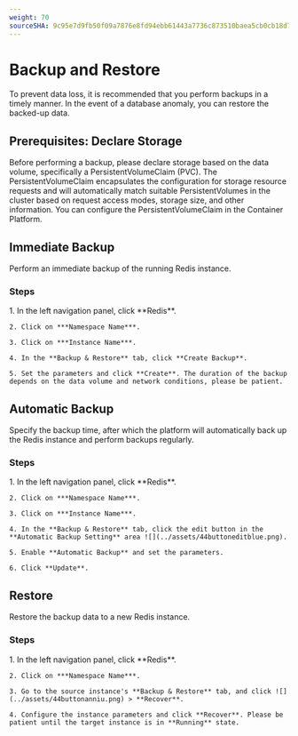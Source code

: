 ```yaml
---
weight: 70
sourceSHA: 9c95e7d9fb50f09a7876e8fd94ebb61443a7736c873510baea5cb0cb18d7d5e6
---
```


# Backup and Restore

To prevent data loss, it is recommended that you perform backups in a timely manner. In the event of a database anomaly, you can restore the backed-up data.

## Prerequisites: Declare Storage

Before performing a backup, please declare storage based on the data volume, specifically a PersistentVolumeClaim (PVC). The PersistentVolumeClaim encapsulates the configuration for storage resource requests and will automatically match suitable PersistentVolumes in the cluster based on request access modes, storage size, and other information. You can configure the PersistentVolumeClaim in the Container Platform.

## Immediate Backup

Perform an immediate backup of the running Redis instance.

### Steps

<Tabs>
  <Tab label="Web Console">
    1. In the left navigation panel, click **Redis**.

    2. Click on ***Namespace Name***.

    3. Click on ***Instance Name***.

    4. In the **Backup & Restore** tab, click **Create Backup**.

    5. Set the parameters and click **Create**. The duration of the backup depends on the data volume and network conditions, please be patient.
  </Tab>
</Tabs>

## Automatic Backup

Specify the backup time, after which the platform will automatically back up the Redis instance and perform backups regularly.

### Steps

<Tabs>
  <Tab label="Web Console">
    1. In the left navigation panel, click **Redis**.

    2. Click on ***Namespace Name***.

    3. Click on ***Instance Name***.

    4. In the **Backup & Restore** tab, click the edit button in the **Automatic Backup Setting** area ![](../assets/44buttoneditblue.png).

    5. Enable **Automatic Backup** and set the parameters.

    6. Click **Update**.
  </Tab>
</Tabs>

## Restore

Restore the backup data to a new Redis instance.

### Steps

<Tabs>
  <Tab label="Web Console">
    1. In the left navigation panel, click **Redis**.

    2. Click on ***Namespace Name***.

    3. Go to the source instance's **Backup & Restore** tab, and click ![](../assets/44buttonanniu.png) > **Recover**.

    4. Configure the instance parameters and click **Recover**. Please be patient until the target instance is in **Running** state.
  </Tab>
</Tabs>
